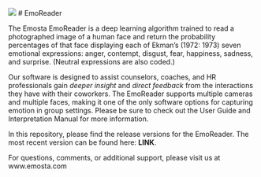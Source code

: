 ![](_images/emosta_logo.jpg)
#                   EmoReader  

The Emosta EmoReader is a deep learning algorithm trained to read a photographed image of a human face and return the probability percentages of that face displaying each of Ekman’s (1972: 1973) seven emotional expressions: anger, contempt, disgust, fear, happiness, sadness, and surprise. (Neutral expressions are also coded.)  

Our software is designed to assist counselors, coaches, and HR professionals gain *deeper insight* and *direct feedback* from the interactions they have with their coworkers. The EmoReader supports multiple cameras and multiple faces, making it one of the only software options for capturing emotion in group settings. Please be sure to check out the User Guide and Interpretation Manual for more information.  

In this repository, please find the release versions for the EmoReader. The most recent version can be found here: **LINK**.  

For questions, comments, or additional support, please visit us at www.emosta.com